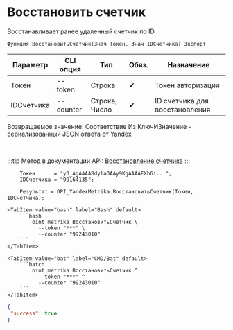 ﻿---
sidebar_position: 5
---


# Восстановить счетчик
 Восстанавливает ранее удаленный счетчик по ID



`Функция ВосстановитьСчетчик(Знач Токен, Знач IDСчетчика) Экспорт`

  | Параметр | CLI опция | Тип | Обяз. | Назначение |
  |-|-|-|-|-|
  | Токен | --token | Строка | &#x2714; | Токен авторизации |
  | IDСчетчика | --counter | Строка, Число | &#x2714; | ID счетчика для восстановления |

  
  Возвращаемое значение:   Соответствие Из КлючИЗначение - сериализованный JSON ответа от Yandex

<br/>

:::tip
Метод в документации API: [Восстановление счетчика](https://yandex.ru/dev/metrika/ru/management/openapi/counter/undeleteCounter)
:::
<br/>



```bsl title="Пример использования для 1С:Предприятие/OneScript"
    Токен      = "y0_AgAAAABdylaOAAy9KgAAAAEXh6i...";
    IDСчетчика = "99164135";

    Результат = OPI_YandexMetrika.ВосстановитьСчетчик(Токен, IDСчетчика);
```
    

 <Tabs>
  
    <TabItem value="bash" label="Bash" default>
        ```bash
            oint metrika ВосстановитьСчетчик \
              --token "***" \
              --counter "99243010"
        ```
    </TabItem>
  
    <TabItem value="bat" label="CMD/Bat" default>
        ```batch
            oint metrika ВосстановитьСчетчик ^
              --token "***" ^
              --counter "99243010"
        ```
    </TabItem>
</Tabs>


```json title="Результат"
{
 "success": true
}
```
